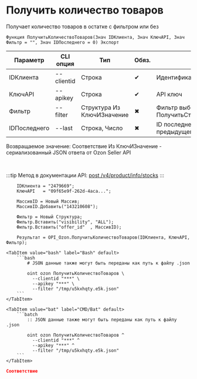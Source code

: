 ﻿---
sidebar_position: 1
description: Получить количество товаров и другие функции для работы с Ozon в Открытом пакете интеграций - бесплатной open-source библиотеке интеграций для 1С:Предприятие 8, OneScript и CLI
keywords: [1C, 1С, 1С:Предприятие, 1С:Предприятие 8.3, API, Интеграция, Сервисы, Обмен, OneScript, CLI, Ozon]
---


# Получить количество товаров
 Получает количество товаров в остатке с фильтром или без



`Функция ПолучитьКоличествоТоваров(Знач IDКлиента, Знач КлючAPI, Знач Фильтр = "", Знач IDПоследнего = 0) Экспорт`

  | Параметр | CLI опция | Тип | Обяз. | Назначение |
  |-|-|-|-|-|
  | IDКлиента | --clientid | Строка | &#x2714; | Идентификатор клиента |
  | КлючAPI | --apikey | Строка | &#x2714; | API ключ |
  | Фильтр | --filter | Структура Из КлючИЗначение | &#x2716; | Фильтр выборки товаров. См. ПолучитьСтруктуруФильтраТоваров |
  | IDПоследнего | --last | Строка, Число | &#x2716; | ID последнего значения (last_id) из предыдущего запроса |

  
  Возвращаемое значение:   Соответствие Из КлючИЗначение - сериализованный JSON ответа от Ozon Seller API

<br/>

:::tip
Метод в документации API: [post /v4/product/info/stocks](https://docs.ozon.ru/api/seller/#operation/ProductAPI_GetProductInfoStocks)
:::
<br/>



```bsl title="Пример использования для 1С:Предприятие/OneScript"
    IDКлиента = "2479669";
    КлючAPI   = "09f65e9f-262d-4aca...";

    МассивID = Новый Массив;
    МассивID.Добавить("143210608");

    Фильтр = Новый Структура;
    Фильтр.Вставить("visibility", "ALL");
    Фильтр.Вставить("offer_id"  , МассивID);

    Результат = OPI_Ozon.ПолучитьКоличествоТоваров(IDКлиента, КлючAPI, Фильтр);
```
    

 <Tabs>
  
    <TabItem value="bash" label="Bash" default>
        ```bash
            # JSON данные также могут быть переданы как путь к файлу .json
            
            oint ozon ПолучитьКоличествоТоваров \
              --clientid "***" \
              --apikey "***" \
              --filter "/tmp/u5kxhqty.e5k.json"
        ```
    </TabItem>
  
    <TabItem value="bat" label="CMD/Bat" default>
        ```batch
            :: JSON данные также могут быть переданы как путь к файлу .json
            
            oint ozon ПолучитьКоличествоТоваров ^
              --clientid "***" ^
              --apikey "***" ^
              --filter "/tmp/u5kxhqty.e5k.json"
        ```
    </TabItem>
</Tabs>


```json title="Результат"
Соответствие
```
